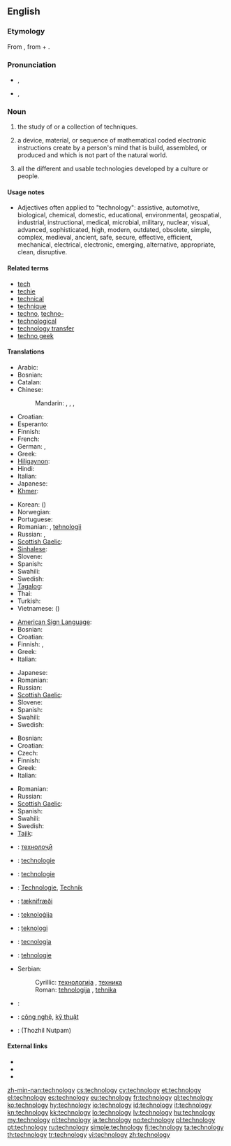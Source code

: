 ==English==

===Etymology===
From {{etyl|grc}} {{term|τεχνολογία|lang=grc|tr=tekhnologia||systematic treatment (of grammar)}}, from {{term|τέχνη|tr=tekhne|lang=grc||art}} + {{term|-λογία|lang=grc}}.

===Pronunciation===
* {{a|RP}} {{IPA|/tɛkˈnɒlədʒi/}}, {{SAMPA|/tEk"nQl@dZi/}}
* {{a|GenAm}} {{IPA|/tɛkˈnɑlədʒi/}}, {{SAMPA|/tEk"nAl@dZi/}}

===Noun===
{{en-noun|technologies|-}}
{{wikipedia}}

# {{uncountable}} the study of or a collection of techniques.
# {{countable}} a device, material, or sequence of mathematical coded electronic instructions create by a person's mind that is build, assembled, or produced and which is not part of the natural world.
# all the different and usable technologies developed by a culture or people.

====Usage notes====
* Adjectives often applied to "technology": <!-- by area of application -->assistive, automotive, biological, chemical, domestic, educational, environmental, geospatial, industrial, instructional, medical, microbial, military, nuclear, visual, <!-- other -->advanced, sophisticated, high, modern, outdated, obsolete, simple, complex, medieval, ancient, safe, secure, effective, efficient, mechanical, electrical, electronic, emerging, alternative, appropriate, clean, disruptive.

====Related terms====
* [[tech]]
* [[techie]]
* [[technical]]
* [[technique]]
* [[techno]], [[techno-]]
* [[technological]]
* [[technology transfer]]
* [[techno geek]]

====Translations====
{{trans-top|the study of or a collection of techniques}}
* Arabic: {{t|ar|تكنولوجيا|f|tr=tiknuluujiya|sc=Arab}}
* Bosnian: {{t-|bs|tehnologija|f}}
* Catalan: {{t|ca|tecnologia}}
* Chinese:
*: Mandarin: {{t|zh|技術|sc=Hani}}, {{t|zh|技术|tr=jìshù|sc=Hani}}, {{t|zh|工藝|sc=Hani}}, {{t|zh|工艺|tr=gōngyì|sc=Hani}}
* Croatian: {{t-|hr|tehnologija|f}}
* Esperanto: {{t|eo|teknologio}}
* Finnish: {{t-|fi|teknologia}}
* French: {{t|fr|technologie|f}}
* German: {{t|de|Technologie|f}}, {{t|de|Technik|f}}
* Greek: {{t+|el|τεχνολογία|f|tr=technología}}
* [[Hiligaynon]]: {{tø|hil|teknolohiya}}
* Hindi: {{t|hi|टैकनोलजी|tr=ṭaiknōlajī|sc=Deva}}
* Italian: {{t+|it|tecnologia|f}}
* Japanese: {{t|ja|技術|tr=ぎじゅつ, gijutsu|sc=Jpan}}
* [[Khmer]]: {{t|km|បច្ចេកវិទ្យា|tr=paccheeka’ vityie|sc=Khmr}}
{{trans-mid}}
* Korean: {{t|ko|기술|tr=gisul|sc=Kore}} ({{t|ko|技術|sc=Kore}})
* Norwegian: {{t|no|teknologi|f}}
* Portuguese: {{t|pt|tecnologia|f}}
* Romanian: {{t|ro|tehnologie|f}}, [[tehnologie|tehnologii]] {{f|p}}
* Russian: {{t+|ru|технология|f|tr=texnológija}}, {{t+|ru|техника|f|tr=téxnika}}
* [[Scottish Gaelic]]: {{t-|gd|teicneolas|m|xs=Scottish Gaelic}}
* [[Sinhalese]]: {{t|si|තාක්‍ෂණය|sc=Sinh}}
* Slovene: {{t-|sl|tehnologija|f}}
* Spanish: {{t+|es|tecnología|f}}
* Swahili: {{t+|sw|teknologia|xs=Swahili}}
* Swedish: {{t+|sv|teknologi|c}}
* [[Tagalog]]: {{t|tl|teknolohiya}}
* Thai: {{t|th|เทคโนโลยี|tr=téknohlohyee|sc=Thai}}
* Turkish: {{t+|tr|teknoloji}}
* Vietnamese: {{t|vi|kỹ thuật}} ({{t|vi|技術}})
{{trans-bottom}}

{{trans-top|a particular technological concept}}
* [[American Sign Language]]: {{tø|ase|Open8@NearUlnarHand-PalmAcross-OpenB@CenterChesthigh-PalmBack Contact Open8@UlnarHand-PalmAcross-OpenB@CenterChesthigh-PalmBack|xs=American Sign Language}}
* Bosnian: {{t-|bs|tehnologija|f}}
* Croatian: {{t-|hr|tehnologija|f}}
* Finnish: {{t-|fi|teknologia}}, {{t+|fi|menetelmä}}
* Greek: {{t+|el|τεχνολογία|f|tr=technología}}
* Italian: {{t+|it|tecnologia|f}}
{{trans-mid}}
* Japanese: {{t|ja|技術|tr=ぎじゅつ, gijutsu|sc=Jpan}}
* Romanian: {{t|ro|tehnologie|f}}
* Russian: {{t+|ru|технология|f|tr=texnológija}}
* [[Scottish Gaelic]]: {{t-|gd|teicneolas|m|xs=Scottish Gaelic}}
* Slovene: {{t-|sl|tehnologija|f}}
* Spanish: {{t+|es|tecnología|f}}
* Swahili: {{t+|sw|teknologia|xs=Swahili}}
* Swedish: {{t+|sv|teknologi|c}}
{{trans-bottom}}

{{trans-top|body of tools}}
* Bosnian: {{t-|bs|tehnologija|f}}
* Croatian: {{t-|hr|tehnologija|f}}
* Czech: {{t+|cs|technika|f}}
* Finnish: {{t-|fi|teknologia}}
* Greek: {{t+|el|τεχνολογία|f|tr=technología}}
* Italian: {{t+|it|tecnologia|f}}
{{trans-mid}}
* Romanian: {{t|ro|tehnologie|f}}
* Russian: {{t+|ru|техника|tr=t'éχnika}}
* [[Scottish Gaelic]]: {{t-|gd|teicneolas|m|xs=Scottish Gaelic}}
* Spanish: {{t+|es|tecnología|f}}
* Swahili: {{t+|sw|teknologia|xs=Swahili}}
* Swedish: {{t+|sv|teknologi|c}}
* [[Tajik]]: {{t|tg|технолоҷӣ|sc=Cyrl}}
{{trans-bottom}}

{{checktrans-top}}
* {{ttbc|tg}}: [[технолоҷӣ]]
* {{ttbc|nl}}: [[technologie]]
* {{ttbc|fr}}: [[technologie]] {{f}}
* {{ttbc|de}}: [[Technologie]], [[Technik]]
* {{ttbc|is}}: [[tæknifræði]] {{f}}
* {{ttbc|mt}}: [[teknoloġija]]
* {{ttbc|no}}: [[teknologi]]
* {{ttbc|pt}}: [[tecnologia]] {{f}}
* {{ttbc|ro}}: [[tehnologie]]
* Serbian:
*: Cyrillic: [[технологија]] {{f}}, [[техника]] {{f}}
*: Roman: [[tehnologija]] {{f}}, [[tehnika]] {{f}}
* {{ttbc|sd}}: {{sd-Arab|[[ٽيڪنيڀياس|ٽيڪِنِيڀِياسُ]]}}
* {{ttbc|vi}}: [[công nghệ]], [[kỹ thuật]]
* {{ttbc|ta}}: (Thozhil Nutpam)
{{trans-bottom}}

====External links====
* {{R:Webster 1913}}
* {{R:Century 1911}}
* {{R:OneLook}}

[[zh-min-nan:technology]]
[[cs:technology]]
[[cy:technology]]
[[et:technology]]
[[el:technology]]
[[es:technology]]
[[eu:technology]]
[[fr:technology]]
[[gl:technology]]
[[ko:technology]]
[[hy:technology]]
[[io:technology]]
[[id:technology]]
[[it:technology]]
[[kn:technology]]
[[kk:technology]]
[[lo:technology]]
[[lv:technology]]
[[hu:technology]]
[[my:technology]]
[[nl:technology]]
[[ja:technology]]
[[no:technology]]
[[pl:technology]]
[[pt:technology]]
[[ru:technology]]
[[simple:technology]]
[[fi:technology]]
[[ta:technology]]
[[th:technology]]
[[tr:technology]]
[[vi:technology]]
[[zh:technology]]